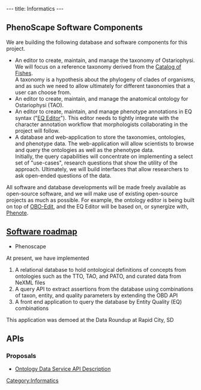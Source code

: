 ---
title: Informatics
---

==PhenoScape Software Components==

We are building the following database and software components for this project.

* An editor to create, maintain, and manage the taxonomy of Ostariophysi. We will focus on a reference taxonomy derived from the [http://www.calacademy.org/RESEARCH/ichthyology/catalog/fishcatsearch.html Catalog of Fishes].<br/>A taxonomy is a hypothesis about the phylogeny of clades of organisms, and as such we need to allow ultimately for different taxonomies that a user can choose from.
* An editor to create, maintain, and manage the anatomical ontology for Ostariophysi (TAO).
* An editor to create, maintain, and manage phenotype annotations in EQ syntax ("[[EQ Editor]]"). This editor needs to tightly integrate with the character annotation workflow that morphologists collaborating in the project will follow.
* A database and web-application to store the taxonomies, ontologies, and phenotype data. The web-application will allow scientists to browse and query the ontologies as well as the phenotype data.<br/>Initially, the query capabilities will concentrate on implementing a select set of "use-cases", research questions that show the utility of the approach. Ultimately, we will build interfaces that allow researchers to ask open-ended questions of the data.

All software and database developments will be made freely available as open-source software, and we will make use of existing open-source projects as much as possible. For example, the ontology editor is being built on top of [http://oboedit.org OBO-Edit], and the EQ Editor will be based on, or synergize with, [http://www.phenote.org Phenote].

==[[Software roadmap]]==

* Phenoscape

At present, we have implemented
# A relational database to hold ontological definitions of concepts from ontologies such as the TTO, TAO, and PATO, and curated data from NeXML files
# A query API to extract assertions from the database using combinations of taxon, entity, and quality parameters by extending the OBD API
# A front end application to query the database by Entity Quality (EQ) combinations

This application was demoed at the Data Roundup at Rapid City, SD

==APIs==

===Proposals===
* [[Ontology_Data_Service_API|Ontology Data Service API Description]]

[[Category:Informatics]]